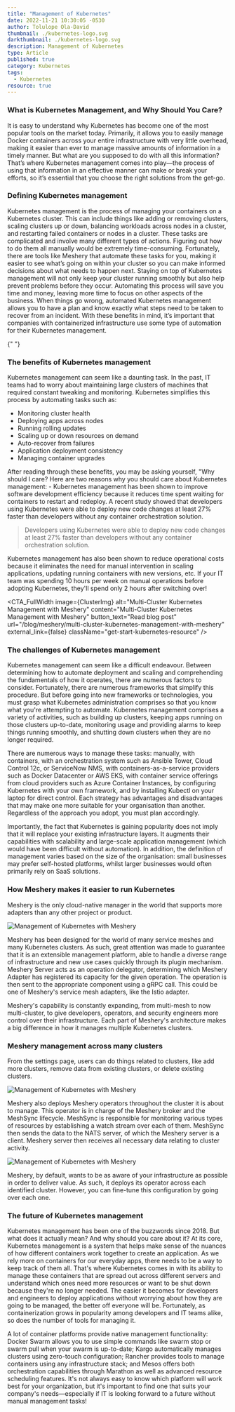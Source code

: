 ```yaml
---
title: "Management of Kubernetes"
date: 2022-11-21 10:30:05 -0530
author: Tolulope Ola-David
thumbnail: ./kubernetes-logo.svg
darkthumbnail: ./kubernetes-logo.svg
description: Management of Kubernetes
type: Article
published: true
category: Kubernetes
tags:
  - Kubernetes
resource: true
---
```



<ResourcesWrapper>
  
  <h3> What is Kubernetes Management, and Why Should You Care? </h3>
  
It is easy to understand why Kubernetes has become one of the most popular tools on the market today. Primarily, it allows you to easily manage Docker containers across your entire infrastructure with very little overhead, making it easier than ever to manage massive amounts of information in a timely manner. But what are you supposed to do with all this information? That’s where Kubernetes management comes into play—the process of using that information in an effective manner can make or break your efforts, so it’s essential that you choose the right solutions from the get-go.
  
  <h3> Defining Kubernetes management </h3>
  
Kubernetes management is the process of managing your containers on a Kubernetes cluster. This can include things like adding or removing clusters, scaling clusters up or down, balancing workloads across nodes in a cluster, and restarting failed containers or nodes in a cluster. These tasks are complicated and involve many different types of actions. Figuring out how to do them all manually would be extremely time-consuming. Fortunately, there are tools like Meshery that automate these tasks for you, making it easier to see what’s going on within your cluster so you can make informed decisions about what needs to happen next. Staying on top of Kubernetes management will not only keep your cluster running smoothly but also help prevent problems before they occur. Automating this process will save you time and money, leaving more time to focus on other aspects of the business. When things go wrong, automated Kubernetes management allows you to have a plan and know exactly what steps need to be taken to recover from an incident. With these benefits in mind, it’s important that companies with containerized infrastructure use some type of automation for their Kubernetes management.

{" "}
<h3> The benefits of Kubernetes management </h3>
Kubernetes management can seem like a daunting task. In the past, IT teams had
to worry about maintaining large clusters of machines that required constant
tweaking and monitoring. Kubernetes simplifies this process by automating tasks
such as:
<ul>
  <li> Monitoring cluster health </li>
  <li> Deploying apps across nodes </li>
  <li> Running rolling updates </li>
  <li> Scaling up or down resources on demand </li>
  <li> Auto-recover from failures </li>
  <li> Application deployment consistency </li>
  <li> Managing container upgrades </li>
</ul>
After reading through these benefits, you may be asking yourself, "Why should I
care? Here are two reasons why you should care about Kubernetes management: -
Kubernetes management has been shown to improve software development efficiency
because it reduces time spent waiting for containers to restart and redeploy. A
recent study showed that developers using Kubernetes were able to deploy new
code changes at least 27% faster than developers without any container
orchestration solution.

  <blockquote> Developers using Kubernetes were able to deploy new code changes at least 27% faster than developers without any container orchestration solution. </blockquote>
  
  <p> Kubernetes management has also been shown to reduce operational costs because it eliminates the need for manual intervention in scaling applications, updating 
  running containers with new versions, etc. If your IT team was spending 10 hours per week on manual operations before adopting Kubernetes, they'll spend only 2 
  hours after switching over! </p>
  
<CTA_FullWidth 
  image={ClusterImg}
  alt="Multi-Cluster Kubernetes Management with Meshery"
  content="Multi-Cluster Kubernetes Management with Meshery"
  button_text="Read blog post"
  url="/blog/meshery/multi-cluster-kubernetes-management-with-meshery"
  external_link={false}
  className="get-start-kubernetes-resource"
/>
  
  <h3> The challenges of Kubernetes management </h3>
  
  <p> Kubernetes management can seem like a difficult endeavour. Between determining how to automate deployment and scaling and comprehending the fundamentals of 
  how it operates, there are numerous factors to consider. Fortunately, there are numerous frameworks that simplify this procedure. But before going into new 
  frameworks or technologies, you must grasp what Kubernetes administration comprises so that you know what you're attempting to automate. Kubernetes management 
  comprises a variety of activities, such as building up clusters, keeping apps running on those clusters up-to-date, monitoring usage and providing alarms to keep 
  things running smoothly, and shutting down clusters when they are no longer required. </p>
  
  <p> There are numerous ways to manage these tasks: manually, with containers, with an orchestration system such as Ansible Tower, Cloud Control 12c, or ServiceNow 
  NMS, with containers-as-a-service providers such as Docker Datacenter or AWS EKS, with container service offerings from cloud providers such as Azure Container 
  Instances, by configuring Kubernetes with your own framework, and by installing Kubectl on your laptop for direct control. Each strategy has advantages and 
  disadvantages that may make one more suitable for your organisation than another. Regardless of the approach you adopt, you must plan accordingly. </p>
  
  <p> Importantly, the fact that Kubernetes is gaining popularity does not imply that it will replace your existing infrastructure layers. It augments their 
  capabilities with scalability and large-scale application management (which would have been difficult without automation). In addition, the definition of 
  management varies based on the size of the organisation: small businesses may prefer self-hosted platforms, whilst larger businesses would often primarily rely on 
  SaaS solutions. </p>
  
  <h3> How Meshery makes it easier to run Kubernetes </h3>
  
  <p> Meshery is the only cloud-native manager in the world that supports more adapters than any other project or product. </p>
  
  <img src = {picture1} className="image-center" alt="Management of Kubernetes with Meshery" />
  
  <p> Meshery has been designed for the world of many service meshes and many Kubernetes clusters. As such, great attention was made to guarantee that it is an 
  extensible management platform, able to handle a diverse range of infrastructure and new use cases quickly through its plugin mechanism. Meshery Server acts as an 
  operation delegator, determining which Meshery Adapter has registered its capacity for the given operation. The operation is then sent to the appropriate component 
  using a gRPC call. This could be one of Meshery's service mesh adapters, like the Istio adapter. </p> 
  
  <p> Meshery's capability is constantly expanding, from multi-mesh to now multi-cluster, to give developers, operators, and security engineers more control over 
  their infrastructure. Each part of Meshery's architecture makes a big difference in how it manages multiple Kubernetes clusters. </p>
  
  <h3> Meshery management across many clusters </h3>
  
  <p> From the settings page, users can do things related to clusters, like add more clusters, remove data from existing clusters, or delete existing clusters. </p>
  
  <img src = {picture2} className="image-center" alt="Management of Kubernetes with Meshery" />
  
  <p> Meshery also deploys Meshery operators throughout the cluster it is about to manage. This operator is in charge of the Meshery broker and the MeshSync 
  lifecycle. MeshSync is responsible for monitoring various types of resources by establishing a watch stream over each of them. MeshSync then sends the data to the 
  NATS server, of which the Meshery server is a client. Meshery server then receives all necessary data relating to cluster activity. </p>
  
  <img src = {picture3} className="image-center" alt="Management of Kubernetes with Meshery" />
  
  <p> Meshery, by default, wants to be as aware of your infrastructure as possible in order to deliver value. As such, it deploys its operator across each identified 
  cluster. However, you can fine-tune this configuration by going over each one. </p>
  
  <h3> The future of Kubernetes management </h3>
  
  <p> Kubernetes management has been one of the buzzwords since 2018. But what does it actually mean? And why should you care about it? At its core, Kubernetes 
  management is a system that helps make sense of the nuances of how different containers work together to create an application. As we rely more on containers for 
  our everyday apps, there needs to be a way to keep track of them all. That's where Kubernetes comes in with its ability to manage these containers that are spread 
  out across different servers and understand which ones need more resources or want to be shut down because they're no longer needed. The easier it becomes for 
  developers and engineers to deploy applications without worrying about how they are going to be managed, the better off everyone will be. Fortunately, as 
  containerization grows in popularity among developers and IT teams alike, so does the number of tools for managing it. </p>
  
  <p> A lot of container platforms provide native management functionality: Docker Swarm allows you to use simple commands like swarm stop or swarm pull when your 
  swarm is up-to-date; Kargo automatically manages clusters using zero-touch configuration; Rancher provides tools to manage containers using any infrastructure 
  stack; and Mesos offers both orchestration capabilities through Marathon as well as advanced resource scheduling features. It's not always easy to know which 
  platform will work best for your organization, but it's important to find one that suits your company's needs—especially if IT is looking forward to a future 
  without manual management tasks! </p>
 
</ResourcesWrapper>
